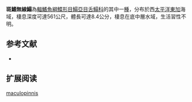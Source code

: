 {{Speciesbox
| name = 斑鰭無線鰨
| image = 
| image_width = 250px
| image_caption = 
| status = NE
| status_system = IUCN3.1
| genus = Symphurus
| species = maculopinnis
| authority = [[Munroe,_Tyler_&_Tunnicliffe|Munroe, Tyler & Tunnicliffe]], [[2011|2011]]
| synonyms = 
}}

'''斑鰭無線鰨'''為[[輻鰭魚綱|輻鰭魚綱]][[鰈形目|鰈形目]][[鰨亞目|鰨亞目]][[舌鰨科|舌鰨科]]的其中一[[種|種]]，分布於西[[太平洋|太平洋]][[東加|東加]]海域，棲息深度可達561公尺，體長可達8.4公分，棲息在底中層水域，生活習性不明。
==参考文献==
*{{FishBase_species|genus=Symphurus |species=maculopinnis |year=2014|month=4}}

== 扩展阅读 ==
{{refbegin}}
{{wikispecies-inline|Symphurus maculopinnis|斑鰭無線鰨}}
{{refend}}
{{Taxonbar|from=Q14430088}}

[[Category:無線鰨屬|maculopinnis]]


{{魚類小作品}}